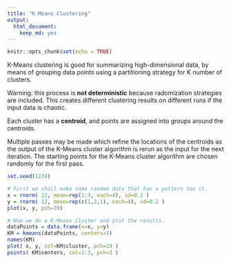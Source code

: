 ```yaml
---
title: "K Means Clustering"
output: 
  html_document:
    keep_md: yes
---
```


```r
knitr::opts_chunk$set(echo = TRUE)
```

K-Means clustering is good for summarizing high-dimensional data, by means of grouping data points
using a partitioning strategy for K number of clusters.

Warning: this process is **not deterministic** because radomization strategies are included.
This creates different clustering results on different runs if the input data is chaotic.

Each cluster has a **centroid**, and points are assigned into groups around the centroids.

Multiple passes may be made which refine the locations of the centroids as the output of the K-Means cluster algorithm is rerun as the input for the next iteration.  The starting points for the K-Means
cluster algorithm are chosen randomly for the first pass.

```r
set.seed(1234)

# First we shall make some random data that has a pattern too it.
x = rnorm( 12, mean=rep(1:3, each=4), sd=0.2 )
y = rnorm( 12, mean=rep(c(1,2,1), each=4), sd=0.2 )
plot(x, y, pch=19)

# Now we do a K-Means Cluster and plot the results.
dataPoints = data.frame(x=x, y=y)
KM = kmeans(dataPoints, centers=3)
names(KM)
plot( x, y, col=KM$cluster, pch=19 )
points( KM$centers, col=1:3, pch=3 )
```

